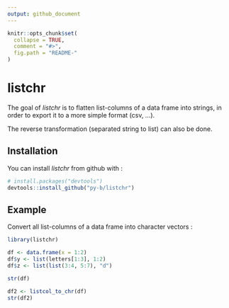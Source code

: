 ```yaml
---
output: github_document
---
```


<!-- README.md is generated from README.Rmd. Please edit that file -->

```r
knitr::opts_chunk$set(
  collapse = TRUE,
  comment = "#>",
  fig.path = "README-"
)
```

# listchr

The goal of *listchr* is to flatten list-columns of a data frame into strings,
in order to export it to a more simple format (csv, ...).

The reverse transformation (separated string to list) can also be done.

## Installation

You can install *listchr* from github with :

```r
# install.packages("devtools")
devtools::install_github("py-b/listchr")
```

## Example

Convert all list-columns of a data frame into character vectors :

```r
library(listchr)

df <- data.frame(x = 1:2)
df$y <- list(letters[1:3], 1:2)
df$z <- list(list(3:4, 5:7), "d")

str(df)

df2 <- listcol_to_chr(df)
str(df2)
```
